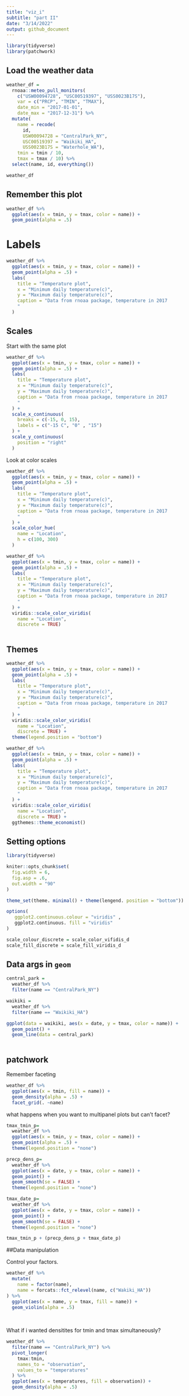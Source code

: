 ```yaml
---
title: "viz_i"
subtitle: "part II"
date: "3/14/2022"
output: github_document
---
```



```r
library(tidyverse)
library(patchwork)
```

## Load the weather data

```r
weather_df = 
  rnoaa::meteo_pull_monitors(
    c("USW00094728", "USC00519397", "USS0023B17S"),
    var = c("PRCP", "TMIN", "TMAX"), 
    date_min = "2017-01-01",
    date_max = "2017-12-31") %>%
  mutate(
    name = recode(
      id, 
      USW00094728 = "CentralPark_NY", 
      USC00519397 = "Waikiki_HA",
      USS0023B17S = "Waterhole_WA"),
    tmin = tmin / 10,
    tmax = tmax / 10) %>%
  select(name, id, everything())

weather_df
```


## Remember this plot

```r
weather_df %>% 
  ggplot(aes(x = tmin, y = tmax, color = name)) +
  geom_point(alpha = .5)
```

# Labels
```r
weather_df %>% 
  ggplot(aes(x = tmin, y = tmax, color = name)) +
  geom_point(alpha = .5) +
  labs(
    title = "Temperature plot",
    x = "Minimum daily temperature(c)", 
    y = "Maximum daily temperature(c)",
    caption = "Data from rnoaa package, temperature in 2017
    "
  )
```

## Scales
Start with the same plot

```r
weather_df %>% 
  ggplot(aes(x = tmin, y = tmax, color = name)) +
  geom_point(alpha = .5) +
  labs(
    title = "Temperature plot",
    x = "Minimum daily temperature(c)", 
    y = "Maximum daily temperature(c)",
    caption = "Data from rnoaa package, temperature in 2017
    "
  ) +
  scale_x_continuous(
    breaks = c(-15, 0, 15), 
    labels = c("-15 C", "0" , "15")
  ) +
  scale_y_continuous(
    position = "right"
  )
```

Look at color scales
```r
weather_df %>% 
  ggplot(aes(x = tmin, y = tmax, color = name)) +
  geom_point(alpha = .5) +
  labs(
    title = "Temperature plot",
    x = "Minimum daily temperature(c)", 
    y = "Maximum daily temperature(c)",
    caption = "Data from rnoaa package, temperature in 2017
    "
  ) +
  scale_color_hue(
    name = "Location",
    h = c(100, 300)
  )
```

```r
weather_df %>% 
  ggplot(aes(x = tmin, y = tmax, color = name)) +
  geom_point(alpha = .5) +
  labs(
    title = "Temperature plot",
    x = "Minimum daily temperature(c)", 
    y = "Maximum daily temperature(c)",
    caption = "Data from rnoaa package, temperature in 2017
    "
  ) +
  viridis::scale_color_viridis(
    name = "Location",
    discrete = TRUE)
  
```

## Themes

```r
weather_df %>% 
  ggplot(aes(x = tmin, y = tmax, color = name)) +
  geom_point(alpha = .5) +
  labs(
    title = "Temperature plot",
    x = "Minimum daily temperature(c)", 
    y = "Maximum daily temperature(c)",
    caption = "Data from rnoaa package, temperature in 2017
    "
  ) +
  viridis::scale_color_viridis(
    name = "Location",
    discrete = TRUE) +
  theme(legend.position = "bottom")
```

```r
weather_df %>% 
  ggplot(aes(x = tmin, y = tmax, color = name)) +
  geom_point(alpha = .5) +
  labs(
    title = "Temperature plot",
    x = "Minimum daily temperature(c)", 
    y = "Maximum daily temperature(c)",
    caption = "Data from rnoaa package, temperature in 2017
    "
  ) +
  viridis::scale_color_viridis(
    name = "Location",
    discrete = TRUE) +
  ggthemes::theme_economist()
```


## Setting options
```r
library(tidyverse)

kniter::opts_chunk$set(
  fig.width = 6,
  fig.asp = .6,
  out.width = "90"
)

theme_set(theme. minimal() + theme(lengend. position = "bottom"))

options(
   ggplot2.continuous.colour = "viridis" ,
   ggplot2.continuous. fill = "viridis"
)

scale_colour_discrete = scale_color_vifidis_d
scale_fill_discrete = scale_fill_viridis_d

```

## Data args in `geom`

```r
central_park = 
  weather_df %>% 
  filter(name == "CentralPark_NY")

waikiki =
  weather_df %>% 
  filter(name == "Waikiki_HA")

ggplot(data = waikiki, aes(x = date, y = tmax, color = name)) +
  geom_point() +
  geom_line(data = central_park)
  
```


## patchwork
Remember faceting 

```r
weather_df %>% 
  ggplot(aes(x = tmin, fill = name)) +
  geom_density(alpha = .5) +
  facet_grid(. ~name)
```

what happens when you want to multipanel plots but can't facet?
```r
tmax_tmin_p=
  weather_df %>% 
  ggplot(aes(x = tmin, y = tmax, color = name)) +
  geom_point(alpha = .5) +
  theme(legend.position = "none")

precp_dens_p=
  weather_df %>% 
  ggplot(aes(x = date, y = tmax, color = name)) +
  geom_point() +
  geom_smooth(se = FALSE) +
  theme(legend.position = "none")

tmax_date_p=
  weather_df %>% 
  ggplot(aes(x = date, y = tmax, color = name)) +
  geom_point() +
  geom_smooth(se = FALSE) +
  theme(legend.position = "none")

tmax_tmin_p + (precp_dens_p + tmax_date_p)
```

##Data manipulation

Control your factors. 

```r
weather_df %>% 
  mutate(
    name = factor(name),
    name = forcats::fct_relevel(name, c("Wakiki_HA"))
) %>% 
  ggplot(aes(x = name, y = tmax, fill = name)) +
  geom_violin(alpha = .5)
  
  
```

What if i wanted densitites for tmin and tmax simultaneously?
```r
weather_df %>% 
  filter(name == "CentralPark_NY") %>% 
  pivot_longer(
    tmax:tmin,
    names_to = "observation", 
    values_to = "temperatures"
  ) %>% 
  ggplot(aes(x = temperatures, fill = observation)) +
  geom_density(alpha = .5)
```

